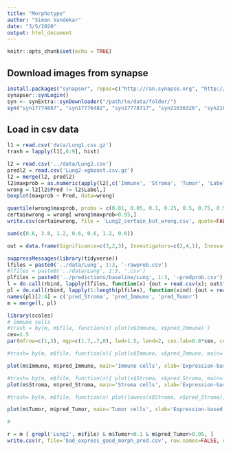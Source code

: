 ```yaml
---
title: "Morphotype"
author: "Simon Vandekar"
date: "3/5/2020"
output: html_document
---
```


```r
knitr::opts_chunk$set(echo = TRUE)
```

## Download images from synapse

```r
install.packages("synapser", repos=c("http://ran.synapse.org", "http://cran.fhcrc.org"))
synapser::synLogin()
syn <- synExtra::synDownloader("/path/to/data/folder/")
syn("syn17774887", "syn17776482", "syn17778717", "syn21636326", "syn21636350", "syn21636364")

```


## Load in csv data



```r

l1 = read.csv('data/Lung1.csv.gz')
trash = lapply(l1[,6:9], hist)

l2 = read.csv('../data/Lung2.csv')
predl2 = read.csv('Lung2-xgboost.csv.gz')
l2 = merge(l2, predl2)
l2$maxprob = as.numeric(apply(l2[,c('Immune', 'Stroma', 'Tumor', 'Label')], 1, function(x) x[as.character(x['Label'])]))
wrong = l2[l2$Pred != l2$Label,]
boxplot(maxprob ~ Pred, data=wrong)

quantile(wrong$maxprob, probs = c(0.01, 0.05, 0.1, 0.25, 0.5, 0.75, 0.9, 0.95, 0.99))
certainwrong = wrong[ wrong$maxprob>0.95,]
write.csv(certainwrong, file = 'Lung2_certain_but_wrong.csv', quote=FALSE, row.names = FALSE)

sum(c(0.6, 3.0, 1.2, 0.6, 0.6, 1.2, 0.6))

out = data.frame(Significance=c(3,2,3), Investigators=c(2,4,1), Innovation=c(2,2,3), Approach=c(3,2,3), Environment=c(2,1,1) )
```


```r

suppressMessages(library(tidyverse))
lfiles = paste0('../data/Lung', 1:3, '-rawprob.csv')
#lfiles = paste0('../data/Lung', 1:3, '.csv')
plfiles = paste0('../predictions/baseline/Lung', 1:3, '-predprob.csv')
l = do.call(rbind, lapply(lfiles, function(x) {out = read.csv(x); out$file=x;out} ))
pl = do.call(rbind, lapply(1:length(plfiles), function(xind) {out = read.csv(plfiles[xind]); out$file=lfiles[xind];out} ))
names(pl)[2:4] = c('pred_Stroma', 'pred_Immune', 'pred_Tumor')
m = merge(l, pl)

library(scales)
# immune cells
#trash = by(m, m$file, function(x) plot(x$Immune, x$pred_Immune) )
cex=1.5
par(mfrow=c(1,3), mgp=c(1.7,.7,0), lwd=1.5, lend=2, cex.lab=0.8*cex, cex.axis=0.8*cex, cex.main=1*cex, mfrow=c(1,1), mar=c(2.8,2.8,1.8,.2))

#trash= by(m, m$file, function(x){ plot(x$Immune, x$pred_Immune, main='Immune cells', xlab='Expression-based probability', ylab='Morphology-based probability', col=alpha('black', 0.1), pch=16); lines(lowess(x$Immune, x$pred_Immune), col='blue')} )

plot(m$Immune, m$pred_Immune, main='Immune cells', xlab='Expression-based probability', ylab='Morphology-based probability', col=alpha('black', 0.01), pch=16); lines(lowess(m$Immune, m$pred_Immune), col='blue')

#trash= by(m, m$file, function(x){ plot(x$Stroma, x$pred_Stroma, main='Stroma cells', xlab='Expression-based probability', ylab='Morphology-based probability', col=alpha('black', 0.1), pch=16); lines(lowess(x$Stroma, x$pred_Stroma), col='blue')} )
plot(m$Stroma, m$pred_Stroma, main='Stroma cells', xlab='Expression-based probability', ylab='Morphology-based probability', col=alpha('black', 0.01), pch=16); lines(lowess(m$Stroma, m$pred_Stroma), col='blue')

#trash= by(m, m$file, function(x) plot(lowess(x$Stroma, x$pred_Stroma), main='Stroma cells', xlab='Expression-based probability', ylab='Morphology-based probability', type='l') )

plot(m$Tumor, m$pred_Tumor, main='Tumor cells', xlab='Expression-based probability', ylab='Morphology-based probability', col=alpha('black', 0.01), pch=16); lines(lowess(m$Tumor, m$pred_Tumor), col='blue')

#
```


```r

r = m [ grepl('Lung2', m$file) & m$Tumor<0.1 & m$pred_Tumor>0.95, ]
write.csv(r, file='bad_express_good_morph_pred.csv', row.names=FALSE, quote=FALSE)
```

